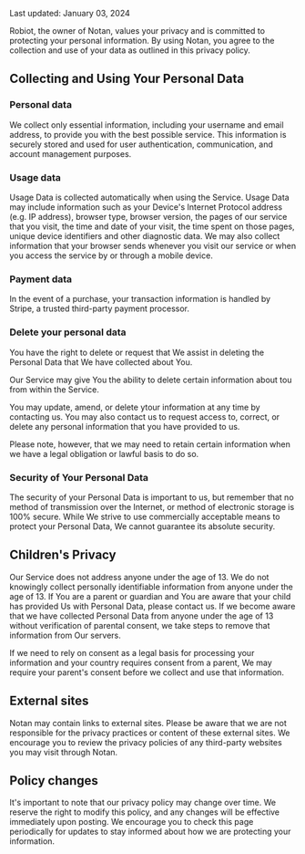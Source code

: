 Last updated: January 03, 2024

Robiot, the owner of Notan, values your privacy and is committed to protecting your personal information. By using Notan, you agree to the collection and use of your data as outlined in this privacy policy.

## Collecting and Using Your Personal Data
### Personal data
We collect only essential information, including your username and email address, to provide you with the best possible service. This information is securely stored and used for user authentication, communication, and account management purposes.

### Usage data
Usage Data is collected automatically when using the Service. Usage Data may include information such as your Device's Internet Protocol address (e.g. IP address), browser type, browser version, the pages of our service that you visit, the time and date of your visit, the time spent on those pages, unique device identifiers and other diagnostic data. We may also collect information that your browser sends whenever you visit our service or when you access the service by or through a mobile device.

### Payment data
In the event of a purchase, your transaction information is handled by Stripe, a trusted third-party payment processor.

### Delete your personal data
You have the right to delete or request that We assist in deleting the Personal Data that We have collected about You.

Our Service may give You the ability to delete certain information about tou from within the Service.

You may update, amend, or delete ytour information at any time by contacting us. You may also contact us to request access to, correct, or delete any personal information that you have provided to us.

Please note, however, that we may need to retain certain information when we have a legal obligation or lawful basis to do so.

### Security of Your Personal Data
The security of your Personal Data is important to us, but remember that no method of transmission over the Internet, or method of electronic storage is 100% secure. While We strive to use commercially acceptable means to protect your Personal Data, We cannot guarantee its absolute security.

## Children's Privacy
Our Service does not address anyone under the age of 13. We do not knowingly collect personally identifiable information from anyone under the age of 13. If You are a parent or guardian and You are aware that your child has provided Us with Personal Data, please contact us. If we become aware that we have collected Personal Data from anyone under the age of 13 without verification of parental consent, we take steps to remove that information from Our servers.

If we need to rely on consent as a legal basis for processing your information and your country requires consent from a parent, We may require your parent's consent before we collect and use that information.

## External sites
Notan may contain links to external sites. Please be aware that we are not responsible for the privacy practices or content of these external sites. We encourage you to review the privacy policies of any third-party websites you may visit through Notan.

## Policy changes
It's important to note that our privacy policy may change over time. We reserve the right to modify this policy, and any changes will be effective immediately upon posting. We encourage you to check this page periodically for updates to stay informed about how we are protecting your information.
